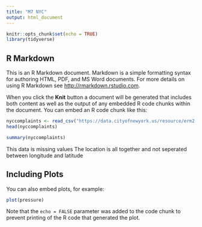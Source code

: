 ```yaml
---
title: "M7 NYC"
output: html_document
---
```


```r
knitr::opts_chunk$set(echo = TRUE)
library(tidyverse)
```

## R Markdown

This is an R Markdown document. Markdown is a simple formatting syntax for authoring HTML, PDF, and MS Word documents. For more details on using R Markdown see <http://rmarkdown.rstudio.com>.

When you click the **Knit** button a document will be generated that includes both content as well as the output of any embedded R code chunks within the document. You can embed an R code chunk like this:
```r
nyccomplaints <- read_csv("https://data.cityofnewyork.us/resource/erm2-nwe9.csv?%24select=Created_Date,Agency,Complaint_Type,Incident_Address,Location")
head(nyccomplaints)
```
```r
summary(nyccomplaints)
```


This data is missing values
The location is all together and not seperated between longitude and latitude

## Including Plots

You can also embed plots, for example:

```r
plot(pressure)
```

Note that the `echo = FALSE` parameter was added to the code chunk to prevent printing of the R code that generated the plot.
